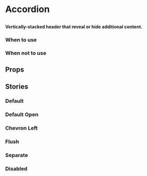 
# Accordion

##

<h4>
  Vertically-stacked header that reveal or hide additional content.
</h4>

<Canvas>
  <Story id="components-accordion--default" />
</Canvas>


### When to use

### When not to use


## Props

<ArgsTable of={Accordion} />

## Stories

### Default

<Canvas>
  <Story id="components-accordion--default" />
</Canvas>

### Default Open

<Canvas>
  <Story id="components-accordion--default-open" />
</Canvas>

### Chevron Left

<Canvas>
  <Story id="components-accordion--chevron-left" />
</Canvas>

### Flush

<Canvas>
  <Story id="components-accordion--flush" />
</Canvas>

### Separate

<Canvas>
  <Story id="components-accordion--separate" />
</Canvas>

### Disabled

<Canvas>
  <Story id="components-accordion--disabled" />
</Canvas>
